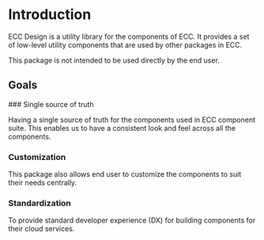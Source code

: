 
# Introduction

ECC Design is a utility library for the components of ECC. It provides a set of low-level utility components that are used by other packages in ECC.

<Callout type='warning' emoji='👾'>
  This package is not intended to be used directly by the end user.
</Callout>

## Goals

<Steps>
### Single source of truth

Having a single source of truth for the components used in ECC component suite. This enables us to have a consistent look and feel across all the components.

### Customization

This package also allows end user to customize the components to suit their needs centrally.

### Standardization

To provide standard developer experience (DX) for building components for their cloud services.
</Steps>

